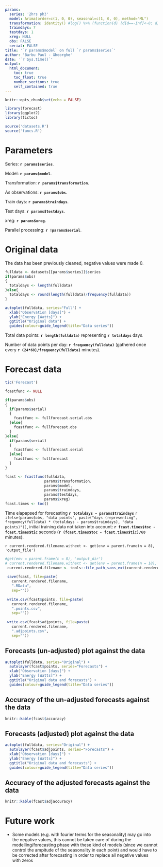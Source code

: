 ```yaml
---
params:
  series: '2hrs ph3'
  model: Arima(order=c(1, 0, 0), seasonal=c(1, 0, 0), method="ML")
  transformation: identity() #log() %>% (function(d) {d[d==-Inf]<-0; d})
  traindays: 7
  testdays: 1
  xreg: NULL
  obs: FALSE
  serial: FALSE
title: '`r params$model` on full `r params$series`'
author: 'Barbu Paul - Gheorghe'
date: '`r Sys.time()`'
output:
  html_document:
    toc: true
    toc_float: true
    number_sections: true
    self_contained: true
---
```


```r
knitr::opts_chunk$set(echo = FALSE)
```

```r
library(forecast)
library(ggplot2)
library(tictoc)

source('datasets.R')
source('funcs.R')
```


# Parameters

Series: **`r params$series`**.

Model: **`r params$model`**.

Transformation: **`r params$transformation`**.

As observations: **`r params$obs`**.

Train days: **`r params$traindays`**.

Test days: **`r params$testdays`**.

xreg: **`r params$xreg`**.

Parallel processing: **`r !params$serial`**.

# Original data

The data has been previously cleaned, negative values were made 0.

```r
fulldata <- datasets[[params$series]]$series
if(params$obs)
{
  totaldays <- length(fulldata)
}else{
  totaldays <- round(length(fulldata)/frequency(fulldata))
}

autoplot(fulldata, series="Full") +
  xlab("Observation [days]") +
  ylab("Energy [Watts]") +
  ggtitle("Original data") + 
  guides(colour=guide_legend(title="Data series"))
```

Total data points: **`r length(fulldata)`** representing
**`r totaldays`** days.

Number of data points per day: **`r frequency(fulldata)`**
(gathered once every **`r (24*60)/frequency(fulldata)`** minutes).

# Forecast data

```r
tic('Forecast')

fcastfunc <- NULL

if(params$obs)
{
  if(params$serial)
  {
    fcastfunc <- fullforecast.serial.obs
  }else{
    fcastfunc <- fullforecast.obs
  }
}else{
  if(params$serial)
  {
    fcastfunc <- fullforecast.serial
  }else{
    fcastfunc <- fullforecast  
  }
}

fcast <- fcastfunc(fulldata,
                  params$transformation, 
                  params$model, 
                  params$traindays,
                  params$testdays,
                  params$xreg)
fcast.times <- toc()
```

Time elapapsed for forecasting
**`r totaldays - params$traindays`**
`r ifelse(params$obs, "data points", paste("days (representing", frequency(fulldata) * (totaldays - params$traindays), "data points)"))`,
initial training data not taken into account:
**`r fcast.times$toc - fcast.times$tic`** seconds
(**`r (fcast.times$toc - fcast.times$tic)/60`** minutes).

`r current.rendered.filename.withext <- get(env = parent.frame(n = 8), 'output_file')`

```r
#get(env = parent.frame(n = 8), 'output_dir')
# current.rendered.filename.withext <- get(env = parent.frame(n = 18), 'output_file')
 current.rendered.filename <- tools::file_path_sans_ext(current.rendered.filename.withext)
 
 save(fcast, file=paste(
   current.rendered.filename,
   ".RData", 
   sep=""))
 
 write.csv(fcast$points, file=paste(
   current.rendered.filename, 
   ".points.csv", 
   sep=""))
 
 write.csv(fcast$adjpoints, file=paste(
   current.rendered.filename, 
   ".adjpoints.csv", 
   sep=""))
```

## Forecasts (un-adjusted) plot against the data
```r
autoplot(fulldata, series="Original") +
  autolayer(fcast$points, series="Forecasts") +
  xlab("Observation [days]") +
  ylab("Energy [Watts]") +
  ggtitle("Original data and forecasts") + 
  guides(colour=guide_legend(title="Data series"))
```

## Accuracy of the un-adjusted forecasts against the data
```r
knitr::kable(fcast$accuracy)
```

## Forecasts (adjusted) plot against the data
```r
autoplot(fulldata, series="Original") +
  autolayer(fcast$adjpoints, series="Forecasts") +
  xlab("Observation [days]") +
  ylab("Energy [Watts]") +
  ggtitle("Original data and forecasts") + 
  guides(colour=guide_legend(title="Data series"))
```

## Accuracy of the adjusted forecasts against the data
```r
knitr::kable(fcast$adjaccuracy)
```

# Future work

* Some models (e.g. with fourier terms for the seasonality) may go into the negative values, this cannot be taken care of during the modelling/forecasting phase with these kind of models (since we cannot control the ampitude of the seasonality in each point) and would have to be corrected after forecasting in order to replace all negative values with zeros